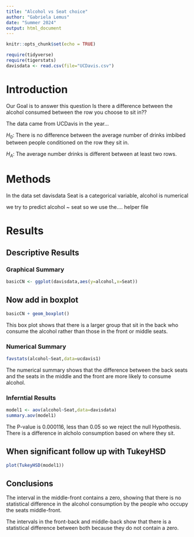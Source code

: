 ```yaml
---
title: "Alcohol vs Seat choice"
author: "Gabriela Lemus"
date: "Summer 2024"
output: html_document
---
```


```r
knitr::opts_chunk$set(echo = TRUE)
```

```r
require(tidyverse)
require(tigerstats)
davisdata <- read.csv(file="UCDavis.csv")
```

# Introduction
 Our Goal is to answer this question Is there a difference between the alcohol consumed between the row you choose to sit in??
 
The data came from UCDavis in the year... 

$H_0$: There is no difference between the average number of drinks imbibed between people conditioned on the row they sit in.

$H_A$: The average number drinks is different between at least two rows. 

# Methods 
In the data set davisdata Seat is a categorical variable, alcohol is numerical

we try to predict alcohol ~ seat so we use the.... helper file 

# Results 

## Descriptive Results 

### Graphical Summary

```r
basicCN <- ggplot(davisdata,aes(y=alcohol,x=Seat))
```
## Now add in boxplot

```r
basicCN + geom_boxplot()
```


This box plot shows that there is a larger group that sit in the back who consume the alcohol rather than those in the front or middle seats.  

### Numerical Summary

```r
favstats(alcohol~Seat,data=ucdavis1)
```


The numerical summary shows that the difference between the back seats and the seats in the middle and the front are more likely to consume alcohol. 

### Inferntial Results 
```r
model1 <- aov(alcohol~Seat,data=davisdata)
summary.aov(model1)
```


The P-value is 0.000116, less than 0.05 so we reject the null Hypothesis.
There is a difference in alcholo consumption based on where they sit. 

## When significant follow up with TukeyHSD  

```r
plot(TukeyHSD(model1))
```


## Conclusions

The interval in the middle-front contains a zero, showing that there is no statistical difference in the alcohol consumption by the people who occupy the seats middle-front.

The intervals in the front-back and middle-back show that there is a statistical difference between both because they do not contain a zero. 





